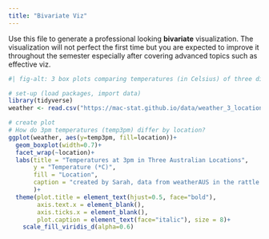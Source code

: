 ```yaml
---
title: "Bivariate Viz"
---
```


Use this file to generate a professional looking **bivariate** visualization.  The visualization will not perfect the first time but you are expected to improve it throughout the semester especially after covering advanced topics such as effective viz.

```r
#| fig-alt: 3 box plots comparing temperatures (in Celsius) of three different locations in Australia 

# set-up (load packages, import data)
library(tidyverse)
weather <- read.csv("https://mac-stat.github.io/data/weather_3_locations.csv")

# create plot
# How do 3pm temperatures (temp3pm) differ by location?
ggplot(weather, aes(y=temp3pm, fill=location))+
  geom_boxplot(width=0.7)+
  facet_wrap(~location)+
  labs(title = "Temperatures at 3pm in Three Australian Locations",
       y = "Temperature (*C)",
       fill = "Location",
       caption = "created by Sarah, data from weatherAUS in the rattle package"
       )+
  theme(plot.title = element_text(hjust=0.5, face="bold"),
        axis.text.x = element_blank(),
        axis.ticks.x = element_blank(),
        plot.caption = element_text(face="italic"), size = 8)+
    scale_fill_viridis_d(alpha=0.6)    


```

